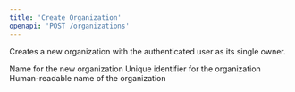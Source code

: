 ```yaml
---
title: 'Create Organization'
openapi: 'POST /organizations'
---
```


Creates a new organization with the authenticated user as its single owner.

<ParamField body="name" type="string" required>
  Name for the new organization
</ParamField>

<ResponseField name="id" type="string">
  Unique identifier for the organization
</ResponseField>
<ResponseField name="name" type="string">
  Human-readable name of the organization
</ResponseField>
